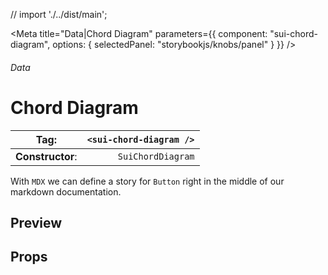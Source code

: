 
// import './../dist/main';

<Meta
	title="Data|Chord Diagram"
	parameters={{
		component: "sui-chord-diagram",
		options: { selectedPanel: "storybookjs/knobs/panel" }
	}}
/>

###### Data

# Chord Diagram

| **Tag**:         | `<sui-chord-diagram />` |
| ---------------- | ----------------------: |
| **Constructor**: |       `SuiChordDiagram` |

With `MDX` we can define a story for `Button` right in the middle of our
markdown documentation.

## Preview

## Props
